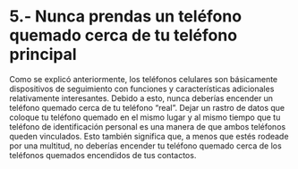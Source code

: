 # 5.- Nunca prendas un teléfono quemado cerca de tu teléfono principal {-}

Como se explicó anteriormente, los teléfonos celulares son básicamente dispositivos de seguimiento con funciones y características adicionales relativamente interesantes. Debido a esto, nunca deberías encender un teléfono quemado cerca de tu teléfono "real". Dejar un rastro de datos que coloque tu teléfono quemado en el mismo lugar y al mismo tiempo que tu teléfono de identificación personal es una manera de que ambos teléfonos queden vinculados. Esto también significa que, a menos que estés rodeade por una multitud, no deberías encender tu teléfono quemado cerca de los teléfonos quemados encendidos de tus contactos.
